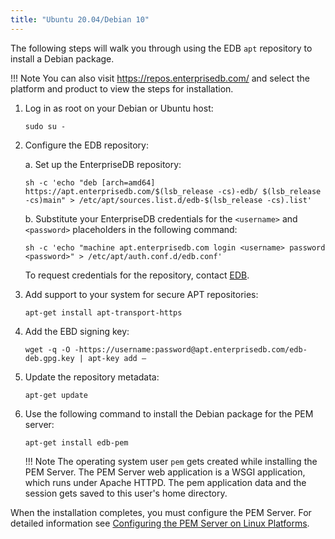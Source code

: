 ```yaml
---
title: "Ubuntu 20.04/Debian 10"
---
```


The following steps will walk you through using the EDB `apt` repository to install a Debian package.

!!! Note
    You can also visit <https://repos.enterprisedb.com/> and select the platform and product to view the steps for installation.

1.  Log in as root on your Debian or Ubuntu host:

    ```text
    sudo su -
    ```

2.  Configure the EDB repository:

    a.  Set up the EnterpriseDB repository:

    ```text
    sh -c 'echo "deb [arch=amd64] https://apt.enterprisedb.com/$(lsb_release -cs)-edb/ $(lsb_release -cs)main" > /etc/apt/sources.list.d/edb-$(lsb_release -cs).list'
    ```

    b.  Substitute your EnterpriseDB credentials for the `<username>` and `<password>` placeholders in the following command:

    ```text
    sh -c 'echo "machine apt.enterprisedb.com login <username> password <password>" > /etc/apt/auth.conf.d/edb.conf'
    ```
    
    To request credentials for the repository, contact [EDB](https://www.enterprisedb.com/repository-access-request).

3.  Add support to your system for secure APT repositories:

    ```text
    apt-get install apt-transport-https
    ```

4.  Add the EBD signing key:

    ```text
    wget -q -O -https://username:password@apt.enterprisedb.com/edb-deb.gpg.key | apt-key add –
    ```

5.  Update the repository metadata:

    ```text
    apt-get update
    ```

6.  Use the following command to install the Debian package for the PEM server:

    ```text
    apt-get install edb-pem
    ```

    !!! Note
        The operating system user `pem` gets created while installing the PEM Server. The PEM Server web application is a WSGI application, which runs under Apache HTTPD. The pem application data and the session gets saved to this user's home directory.

When the installation completes, you must configure the PEM Server. For detailed information see [Configuring the PEM Server on Linux Platforms](05_configuring_the_pem_server_on_linux/#configuring_the_pem_server_on_linux).
